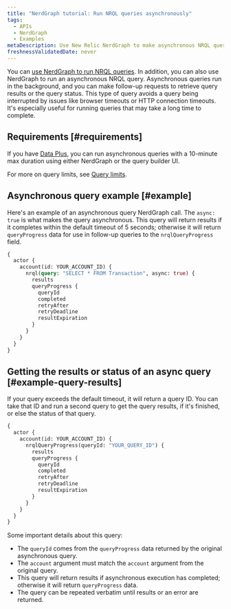 ```yaml
---
title: "NerdGraph tutorial: Run NRQL queries asynchronously"
tags:
  - APIs
  - NerdGraph
  - Examples
metaDescription: Use New Relic NerdGraph to make asynchronous NRQL queries that have longer query duration limits.
freshnessValidatedDate: never
---
```


You can [use NerdGraph to run NRQL queries](/docs/apis/nerdgraph/examples/nerdgraph-nrql-tutorial). In addition, you can also use NerdGraph to run an asynchronous NRQL query. Asynchronous queries run in the background, and you can make follow-up requests to retrieve query results or the query status. This type of query avoids a query being interrupted by issues like browser timeouts or HTTP connection timeouts. It's especially useful for running queries that may take a long time to complete.

## Requirements [#requirements]

If you have [Data Plus](/docs/accounts/accounts-billing/new-relic-one-pricing-billing/data-ingest-billing#data-plus), you can run asynchronous queries with a 10-minute max duration using either NerdGraph or the query builder UI. 

For more on query limits, see [Query limits](/docs/query-your-data/nrql-new-relic-query-language/get-started/rate-limits-nrql-queries/#query-duration).

## Asynchronous query example [#example]

Here's an example of an asynchronous query NerdGraph call. The `async: true` is what makes the query asynchronous. This query will return results if it completes within the default timeout of 5 seconds; otherwise it will return `queryProgress` data for use in follow-up queries to the `nrqlQueryProgress` field. 

```graphql
{
  actor {
    account(id: YOUR_ACCOUNT_ID) {
      nrql(query: "SELECT * FROM Transaction", async: true) {
        results
        queryProgress {
          queryId
          completed
          retryAfter
          retryDeadline
          resultExpiration
        }
      }
    }
  }
}
```

## Getting the results or status of an async query [#example-query-results]

If your query exceeds the default timeout, it will return a query ID. You can take that ID and run a second query to get the query results, if it's finished, or else the status of that query. 

```graphql
{
  actor {
    account(id: YOUR_ACCOUNT_ID) {
      nrqlQueryProgress(queryId: "YOUR_QUERY_ID") {
        results
        queryProgress {
          queryId
          completed
          retryAfter
          retryDeadline
          resultExpiration
        }
      }
    }
  }
}
```

Some important details about this query: 

* The `queryId` comes from the `queryProgress` data returned by the original asynchronous query.
* The `account` argument must match the `account` argument from the original query.
* This query will return results if asynchronous execution has completed; otherwise it will return `queryProgress` data.
* The query can be repeated verbatim until results or an error are returned.
